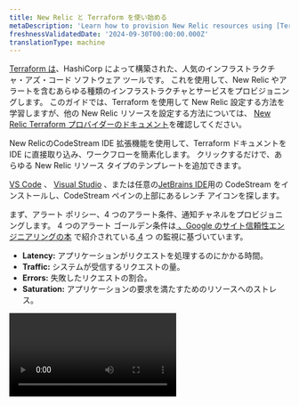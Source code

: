 ```yaml
---
title: New Relic と Terraform を使い始める
metaDescription: 'Learn how to provision New Relic resources using [Terraform](https://www.terraform.io/).'
freshnessValidatedDate: '2024-09-30T00:00:00.000Z'
translationType: machine
---
```


[Terraform は](https://www.terraform.io/)、HashiCorp によって構築された、人気のインフラストラクチャ・アズ・コード ソフトウェア ツールです。 これを使用して、New Relic <InlinePopover type="dashboards" />やアラートを含むあらゆる種類のインフラストラクチャとサービスをプロビジョニングします。 このガイドでは、Terraform を使用して New Relic <InlinePopover type="alerts" />設定する方法を学習しますが、他の New Relic リソースを設定する方法については、 [New Relic Terraform プロバイダーのドキュメント](https://registry.terraform.io/providers/newrelic/newrelic/latest/docs)を確認してください。

<Callout variant="tip">
  New RelicのCodeStream IDE 拡張機能を使用して、Terraform ドキュメントを IDE に直接取り込み、ワークフローを簡素化します。 クリックするだけで、あらゆる New Relic リソース タイプのテンプレートを追加できます。

  [VS Code](https://marketplace.visualstudio.com/items?itemName=CodeStream.codestream) 、 [Visual Studio](https://marketplace.visualstudio.com/items?itemName=CodeStream.codestream-vs-22) 、または任意の[JetBrains IDE](https://plugins.jetbrains.com/plugin/12206-new-relic-codestream)用の CodeStream をインストールし、CodeStream ペインの上部にあるレンチ アイコンを探します。
</Callout>

まず、アラート ポリシー、4 つのアラート条件、通知チャネルをプロビジョニングします。 4 つのアラート ゴールデン条件は[ 、Google のサイト信頼性エンジニアリングの本](https://landing.google.com/sre/sre-book/toc/index.html) で紹介されている[ 4](https://landing.google.com/sre/sre-book/chapters/monitoring-distributed-systems/#xref_monitoring_golden-signals) つ の監視に基づいています。

* <DNT>**Latency:**</DNT> アプリケーションがリクエストを処理するのにかかる時間。
* <DNT>**Traffic:**</DNT> システムが受信するリクエストの量。
* <DNT>**Errors:**</DNT> 失敗したリクエストの割合。
* <DNT>**Saturation:**</DNT> アプリケーションの要求を満たすためのリソースへのストレス。

<Video id="vifxeilp2h" type="wistia" />

## あなたが始める前に

このガイドを使用するには、New Relic と Terraform の両方に関する基本的な知識が必要です。 New Relic オープンソース エージェントをまだデプロイしていない場合は、アプリケーションに[New Relic をインストールしてください](/docs/agents/manage-apm-agents/installation/install-agent)。 また、 [Terraform CLI をインストールします](https://learn.hashicorp.com/collections/terraform/cli)。

<Steps>
  <Step>
    ## Bootstrap Terraform と New Relic プロバイダー

    まず、作業ディレクトリを初期化し、Terraform 構成ファイルを作成します。

    ```bash
    mkdir terraform-project && cd terraform-project
    touch main.tf
    ```

    次に、 <DNT>**main.tf**</DNT>の`terraform`ブロックと`required_providers`ブロックを設定して、Terraform に New Relic プロバイダーをインストールして使用するように指示します。

    ```hcl
    terraform {
      # Require Terraform version 1.0 (recommended)
      required_version = "~> 1.0"

      # Require the latest 2.x version of the New Relic provider
      required_providers {
        newrelic = {
          source  = "newrelic/newrelic"
        }
      }
    }
    ```

    このコード ブロックでは、必要な Terraform のバージョンを 1.0 に設定し、New Relic プロバイダーを最新の 2.x バージョンに設定しています。セットアップに適切な[バージョン制約](https://www.terraform.io/docs/configuration/version-constraints.html)を使用すると、Terraform 実行の安定性が向上します。

    Terraform と New Relic プロバイダーのバージョンを設定したので、New Relic プロバイダーを構成する必要があります。
  </Step>

  <Step>
    ## New Relic プロバイダーを構成する

    `terraform`がすべて設定されたら、次の項目で New Relic `provider`を構成します。

    1. [New Relic アカウント ID](/docs/accounts/install-new-relic/account-setup/account-id) 。
    2. あなたのNew Relic <InlinePopover type="userKey" />。 ほとんどのユーザー キーはプレフィックス`NRAK-`で始まります。
    3. あなたの[New Relic リージョン](/docs/using-new-relic/welcome-new-relic/get-started/our-eu-us-region-data-centers#verifying-account)。 New Relic URL が`one.newrelic.com`の場合、リージョンは`US`です。URL が`one.eu.newrelic.com`の場合、リージョンは`EU`です。

    <DNT>**main.tf**</DNT>で、プロバイダーに次の値を設定します。

    ```hcl
    provider "newrelic" {
      account_id = 12345   # Your New Relic account ID
      api_key = "NRAK-***" # Your New Relic user key
      region = "US"        # US or EU (defaults to US)
    }
    ```

    New Relic プロバイダーでこれらの値を設定することにより、New Relic API を介してアカウントに代わって変更を行うようにそのプロバイダーを構成します。

    <Callout variant="tip">
      [環境変数](https://registry.terraform.io/providers/newrelic/newrelic/latest/docs/guides/provider_configuration)を使用して New Relic プロバイダーを設定することもできます。これは、プロバイダー構成のデフォルト値を設定する便利な方法です。

      New Relic プロバイダーの構成の詳細については、公式のプロバイダー[ドキュメント](https://registry.terraform.io/providers/newrelic/newrelic/latest/docs/guides/provider_configuration)を参照してください。
    </Callout>

    New Relic プロバイダーを構成したら、Terraform を初期化します。

    ```bash
    terraform init
    ```

    Terraform が New Relic プロバイダーのインストールと登録を完了すると、成功メッセージと、 `terraform plan`の実行などの次のアクション可能なステップが表示されます。ただし、 `terraform plan`を実行する前に、リソースを作成する必要があります。
  </Step>

  <Step>
    ## ゴールデン シグナル アラートを使用して New Relic アラート ポリシーを作成する

    New Relic プロバイダーを構成して初期化したら、アプリケーションのアラート戦略を定義できます。

    特定のアプリケーションをターゲットにしているため、[`newrelic_entity`](https://registry.terraform.io/providers/newrelic/newrelic/latest/docs/data-sources/entity)を使用して New Relic からアプリケーション情報をフェッチし、構成内の別の場所でそのデータを参照できるようにします。

    ```hcl
    data "newrelic_entity" "example_app" {
      name = "Your App Name" # Must be an exact match to your application name in New Relic
      domain = "APM" # or BROWSER, INFRA, MOBILE, SYNTH, depending on your entity's domain
      type = "APPLICATION"
    }
    ```

    次に、 [`newrelic_alert_policy`](https://registry.terraform.io/providers/newrelic/newrelic/latest/docs/resources/alert_policy)を作成します。アプリケーションの名前に基づいて、ポリシーに動的な名前を付けます。これは、ポリシーの範囲を指定するのに役立ちます。

    ```hcl
    resource "newrelic_alert_policy" "golden_signal_policy" {
      name = "Golden Signals - ${data.newrelic_entity.example_app.name}"
    }
    ```

    この時点で、ドライランで構成をテストできるはずです。

    ```bash
    terraform plan
    ```

    Terraform の実行計画を示す出力が表示されます。プランには、 `terraform apply`の実行時に Terraform が実行するアクションが含まれています。

    ```bash copyable=false
    [output] {muted}# Example output
    [output] ------------------------------------------------------------------------
    [output]
    [output] An execution plan has been generated and is shown below.
    [output] Resource actions are indicated with the following symbols:
    [output]   + create
    [output]
    [output] Terraform will perform the following actions:
    [output]
    [output]   # newrelic_alert_policy.golden_signal_policy will be created
    [output]   + resource "newrelic_alert_policy" "golden_signal_policy" {
    [output]       + account_id          = (known after apply)
    [output]       + id                  = (known after apply)
    [output]       + incident_preference = "PER_POLICY"
    [output]       + name                = "Golden Signals - Your App Name"
    [output]     }
    [output]
    [output] Plan: 1 to add, 0 to change, 0 to destroy.
    [output]
    [output] ------------------------------------------------------------------------
    ```

    この場合、プランは、 `terraform apply`を実行すると Terraform が新しいアラート ポリシーを作成することを示しています。詳細を確認したら、プランを実行して、New Relic アカウントにアラート ポリシー リソースをプロビジョニングします。

    ```bash
    terraform apply
    ```

    `apply`を変更するたびに、Terraform は、実行するように指示したアクションを確認するよう求めます。「はい」と入力します。

    実行中、Terraform はログをコンソールに送信します。

    ```bash copyable=false
    [output] {muted}# Example output of `terraform apply`
    [output] newrelic_alert_policy.golden_signal_policy: Creating...
    [output] newrelic_alert_policy.golden_signal_policy: Creation complete after 1s [id=111222333]
    [output]
    [output] Apply complete! Resources: 1 added, 0 changed, 0 destroyed.
    ```

    [New Relic にログインし](https://login.newrelic.com/login)、 [<DNT>**Alert Policies**</DNT>に移動して](/docs/alerts-applied-intelligence/new-relic-alerts/alert-policies/create-edit-or-find-alert-policy#alert-policy-view)、Terraform によって新しいポリシーが作成されたことを確認します。

    アラート条件を作成する次のステップに進む際に、各リソースを構成した後に`terraform apply`を実行できます。アラート ポリシーの Web ページを更新して、新しいリソースを表示します。
  </Step>

  <Step>
    ## 4 つのゴールデン シグナルに基づいてアラート条件をプロビジョニングする

    次に、レイテンシ、トラフィック、エラー、飽和の 4 つのゴールデン シグナルに基づいて、アプリケーションのアラート条件を追加します。これらのアラート条件を、前の手順で作成したアラート ポリシーに適用します。

    <DNT>
      **Latency**
    </DNT>

    ほとんどの人は、応答時間が遅くなることは避けたいと考えています。アプリケーションの全体的な応答時間が 5 分間で 5 秒を超えた場合にトリガーする[`newrelic_alert_condition`](https://registry.terraform.io/providers/newrelic/newrelic/latest/docs/resources/alert_condition)を作成できます。

    ```hcl
    # Response time
    resource "newrelic_alert_condition" "response_time_web" {
      policy_id       = newrelic_alert_policy.golden_signal_policy.id
      name            = "High Response Time (Web) - ${data.newrelic_entity.example_app.name}"
      type            = "apm_app_metric"
      entities        = [data.newrelic_entity.example_app.application_id]
      metric          = "response_time_web"
      runbook_url     = "https://www.example.com"
      condition_scope = "application"

      term {
        duration      = 5
        operator      = "above"
        priority      = "critical"
        threshold     = "5"
        time_function = "all"
      }
    }
    ```

    `policy_id`を使用して、このアラート条件を以前に構成したアラート ポリシーにリンクしていることに注意してください。

    `newrelic_alert_condition`廃止される予定であり、今後は NRQL アラートを使用することになります。 次の設定を使用して、上記と同じ機能を実行するNRQL集計を作成できます。

    ```hcl
    # Response time - Create Alert Condition
    resource "newrelic_nrql_alert_condition" "response_time_alert" {
      policy_id                    = newrelic_alert_policy.golden_signal_policy.id
      type                         = "static"
      name                         = "Response Time - ${data.newrelic_entity.example_app.name}"
      description                  = "High Transaction Response Time"
      runbook_url                  = "https://www.example.com"
      enabled                      = true
      violation_time_limit_seconds = 3600

      nrql {
        query             = "SELECT filter(average(newrelic.timeslice.value), WHERE metricTimesliceName = 'HttpDispatcher') OR 0 FROM Metric WHERE appId IN (${data.newrelic_entity.example_app.application_id}) AND metricTimesliceName IN ('HttpDispatcher', 'Agent/MetricsReported/count')"
      }

      critical {
        operator              = "above"
        threshold             = 5
        threshold_duration    = 300
        threshold_occurrences = "ALL"
      }
    }
    ```

    <DNT>
      **Traffic**
    </DNT>

    トラフィックは、特定の瞬間にシステムにどれだけの需要があるかを表します。スループットは、アプリケーションへのトラフィック量を測定する指標です。アプリケーションの全体的な応答率が 1 分あたり 5 リクエストを 5 分間下回った場合にトリガーする`newrelic_alert_condition`を作成します。

    ```hcl
    # Low throughput
    resource "newrelic_alert_condition" "throughput_web" {
      policy_id       = newrelic_alert_policy.golden_signal_policy.id
      name            = "Low Throughput (Web)"
      type            = "apm_app_metric"
      entities        = [data.newrelic_entity.example_app.application_id]
      metric          = "throughput_web"
      condition_scope = "application"

      # Define a critical alert threshold that will
      # trigger after 5 minutes below 5 requests per minute.
      term {
        priority      = "critical"
        duration      = 5
        operator      = "below"
        threshold     = "5"
        time_function = "all"
      }
    }
    ```

    このタイプのアラートは、1 日を通して一定のベースライン トラフィックが予想される場合に役立ちます。トラフィックの低下は問題を示している可能性があります。

    <DNT>
      **Errors**
    </DNT>

    アプリケーションのエラー率が急上昇した場合は、それについて知る必要があります。アプリケーションのエラー率が 5 分間 5% を超えた場合にトリガーする`newrelic_alert_condition`を作成します。

    ```hcl
    # Error percentage
    resource "newrelic_alert_condition" "error_percentage" {
      policy_id       = newrelic_alert_policy.golden_signal_policy.id
      name            = "High Error Percentage"
      type            = "apm_app_metric"
      entities        = [data.newrelic_entity.example_app.application_id]
      metric          = "error_percentage"
      runbook_url     = "https://www.example.com"
      condition_scope = "application"

      # Define a critical alert threshold that will trigger after 5 minutes above a 5% error rate.
      term {
        duration      = 5
        operator      = "above"
        threshold     = "5"
        time_function = "all"
      }
    }
    ```

    <DNT>
      **Saturation**
    </DNT>

    飽和度は、サービスがどの程度「満杯」であるかを表し、CPU 時間、メモリ割り当て、キューの深さなど、さまざまな形式を取ることができます。 この例では、アプリケーションを提供するホストに[New Relic Infrastructure](https://newrelic.com/products/infrastructure)がすでにインストールされており、CPU 使用率が特定の閾値を超えて急上昇した場合の集計を構成すると想定します。

    ```hcl
    # High CPU usage
    resource "newrelic_infra_alert_condition" "high_cpu" {
      policy_id   = newrelic_alert_policy.golden_signal_policy.id
      name        = "High CPU usage"
      type        = "infra_metric"
      event       = "SystemSample"
      select      = "cpuPercent"
      comparison  = "above"
      runbook_url = "https://www.example.com"
      where       = "(`applicationId` = '${data.newrelic_entity.example_app.application_id}')"

      # Define a critical alert threshold that will trigger after 5 minutes above 90% CPU utilization.
      critical {
        duration      = 5
        value         = 90
        time_function = "all"
      }
    }
    ```

    インフラストラクチャ集計では、これらのホストの合計 CPU 使用率が 5 分間 90% を超えた場合にトリガーされる[`newrelic_infra_alert_condition`](https://registry.terraform.io/providers/newrelic/newrelic/latest/docs/resources/infra_alert_condition)を作成しました。
  </Step>

  <Step>
    ## アラートがトリガーされたときに通知を受け取る

    いくつかの重要なアラート条件を構成したので、通知先と通知チャネルをアラート ポリシーに追加して、アラートがトリガーされたときに適切な人に通知されるようにします。これを行うには、 [`newrelic_notification_destination`](https://registry.terraform.io/providers/newrelic/newrelic/latest/docs/resources/notification_destination)と[`newrelic_notification_channel`](https://registry.terraform.io/providers/newrelic/newrelic/latest/docs/resources/notification_channel)を使用します。

    まず、メール通知先を作成して受信者リストを構成します。受信者リストは、特定の人またはチームにすることができます。これは、通知チャネルを作成するときに使用されます。

    ```hcl
    resource "newrelic_notification_destination" "team_email_destination" {
      name = "email-example"
      type = "EMAIL"

      property {
        key = "email"
        value = "team.member1@email.com,team.member2@email.com,team.member3@email.com"
      }
    }
    ```

    複数の電子メールを指定する場合は、カンマ区切りの電子メール リストを使用します。

    次に、電子メール通知チャネル テンプレートを作成して、アラート通知を電子メールに送信します。チャネルを宛先 ID に関連付けます。

    ```hcl
    resource "newrelic_notification_channel" "team_email_channel" {
      name = "email-example"
      type = "EMAIL"
      destination_id = newrelic_notification_destination.team_email_destination.id
      product = "IINT"

      property {
        key = "subject"
        value = "New Subject"
      }
    }
    ```

    最後になりましたが、通知チャネルをアラート ポリシーに適用するために、 [`newrelic_workflow`](https://registry.terraform.io/providers/newrelic/newrelic/latest/docs/resources/workflow)を作成します。

    ```hcl
    resource "newrelic_workflow" "team_workflow" {
      name = "workflow-example"
      enrichments_enabled = true
      destinations_enabled = true
      workflow_enabled = true
      muting_rules_handling = "NOTIFY_ALL_ISSUES"

      enrichments {
        nrql {
          name = "Log"
          configurations {
           query = "SELECT count(*) FROM Metric"
          }
        }
      }

      issues_filter {
        name = "filter-example"
        type = "FILTER"

        predicate {
          attribute = "accumulations.sources"
          operator = "EXACTLY_MATCHES"
          values = [ "newrelic" ]
        }
      }

      destination {
        channel_id = newrelic_notification_channel.team_email_channel.id
      }
    }
    ```

    `newrelic_workflow`は、作成したばかりの通知チャネルをアラートにリンクします。

    通知構成を完了するには、最後にもう一度`terraform apply`を実行して、構成済みのすべてのリソースが最新であることを確認してください。

    ## アラートがトリガーされたときに通知を受け取る (非推奨)

    <Callout variant="important">
      アラート チャネルは非推奨であり、将来のバージョンではサポートされません。
    </Callout>

    いくつかの重要なアラート条件を構成したので、通知チャネルをアラート ポリシーに追加して、アラートがトリガーされたときに適切な人が確実に通知されるようにします。そのためには、 [`newrelic_alert_channel`](https://registry.terraform.io/providers/newrelic/newrelic/latest/docs/resources/alert_channel)を使用します。

    まず、メール通知チャネルを作成して、アラート通知をメールに送信します。アラートがトリガーされたときに特定の人またはチームに通知する場合は、これを使用します。

    ```hcl
    resource "newrelic_alert_channel" "team_email" {
      name = "example"
      type = "email"

      config {
        recipients              = "yourawesometeam@example.com"
        include_json_attachment = "1"
      }
    }
    ```

    複数の`recipients`を指定する場合は、電子メールのカンマ区切りリストを使用してください。

    最後になりましたが、通知チャネルをアラート ポリシーに適用するために、 [`newrelic_alert_policy_channel`](https://registry.terraform.io/providers/newrelic/newrelic/latest/docs/resources/alert_policy_channel)を作成します。

    ```hcl
    resource "newrelic_alert_policy_channel" "golden_signals" {
      policy_id   = newrelic_alert_policy.golden_signal_policy.id
      channel_ids = [newrelic_alert_channel.team_email.id]
    }
    ```

    `newrelic_alert_policy_channel`は、作成したばかりの通知チャネルをアラート ポリシーにリンクします。

    ゴールデン シグナル アラートの構成を完了するには、最後にもう一度`terraform apply`を実行して、構成済みのすべてのリソースが最新であることを確認してください。

    <Callout variant="tip" title="エクストラクレジット">
      `new_relic_alert_channel` 電子メール、Slack、PagerDuty など、 [いくつかのタイプの通知チャネルをサポートしています](https://registry.terraform.io/providers/newrelic/newrelic/latest/docs/resources/alert_channel#argument-reference)。したがって、これをさらに詳しく調べたい場合は、Slack などの 2 番目のチャネル タイプのアラート チャネルを作成してみてください。

      ```hcl
      # Slack notification channel
      resource "newrelic_alert_channel" "slack_notification" {
        name = "slack-example"
        type = "slack"

        config {
          # Use the URL provided in your New Relic Slack integration
          url     = "https://hooks.slack.com/services/XXXXXXX/XXXXXXX/XXXXXXXXXX"
          channel = "your-slack-channel-for-alerts"
        }
      }
      ```

      この変更を`apply`する前に、 [New Relic Slack アプリ](https://slack.com/apps/A0F827KK2-new-relic-alerts)を Slack アカウントに追加し、通知を送信する Slack チャネルを選択する必要があります。この新しいアラート チャネルでは、トリガーされたアラートが選択した Slack チャネルに通知を送信します。
    </Callout>
  </Step>
</Steps>

## 結論

配置したアラート システムをチームが評価すると、アラートのしきい値や期間などの構成値を微調整する必要がある場合があることがわかります。リモート リポジトリで Terraform プロジェクトを管理している場合は、プル リクエストを送信して、チームが残りのコード コントリビューションとともにこれらの変更をレビューできるようにすることができます。

<Callout variant="tip">
  CI/CD パイプラインでこのプロセスを自動化することも検討してください。Terraform の[推奨プラクティス ガイド](https://www.terraform.io/docs/cloud/guides/recommended-practices/index.html)を使用して、推奨されるワークフローと、プロビジョニング プラクティスを発展させる方法について学習してください。
</Callout>